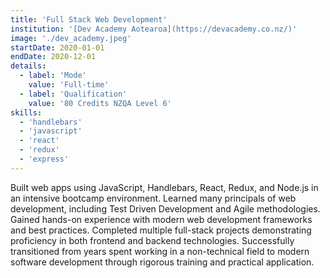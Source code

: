 ```yaml
---
title: 'Full Stack Web Development'
institution: '[Dev Academy Aotearoa](https://devacademy.co.nz/)'
image: './dev_academy.jpeg'
startDate: 2020-01-01
endDate: 2020-12-01
details:
  - label: 'Mode'
    value: 'Full-time'
  - label: 'Qualification'
    value: '80 Credits NZQA Level 6'
skills:
  - 'handlebars'
  - 'javascript'
  - 'react'
  - 'redux'
  - 'express'
---
```


Built web apps using JavaScript, Handlebars, React, Redux, and Node.js in an intensive bootcamp environment. Learned many principals of web development, including Test Driven Development and Agile methodologies. Gained hands-on experience with modern web development frameworks and best practices. Completed multiple full-stack projects demonstrating proficiency in both frontend and backend technologies. Successfully transitioned from years spent working in a non-technical field to modern software development through rigorous training and practical application.
